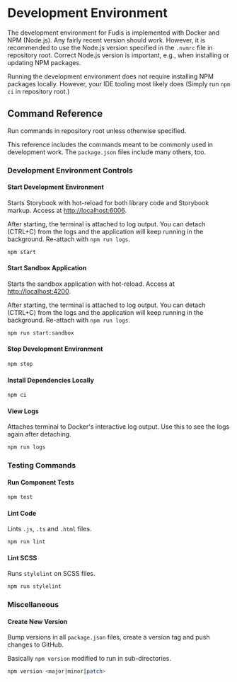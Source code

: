 
<Meta title="Documentation/Development/Development Environment" />

# Development Environment

The development environment for Fudis is implemented with Docker and NPM (Node.js). Any fairly recent version should work. However, it is recommended to use the Node.js version specified in the `.nvmrc` file in repository root. Correct Node.js version is important, e.g., when installing or updating NPM packages.

Running the development environment does not require installing NPM packages locally. However, your IDE tooling most likely does (Simply run `npm ci` in repository root.)

## Command Reference

Run commands in repository root unless otherwise specified.

This reference includes the commands meant to be commonly used in development work. The `package.json` files include many others, too.

### Development Environment Controls

#### Start Development Environment

Starts Storybook with hot-reload for both library code and Storybook markup. Access at [http://localhost:6006](http://localhost:6006).

After starting, the terminal is attached to log output. You can detach (CTRL+C) from the logs and the application will keep running in the background. Re-attach with `npm run logs`.

```bash
npm start
```

#### Start Sandbox Application

Starts the sandbox application with hot-reload. Access at [http://localhost:4200](http://localhost:4200).

After starting, the terminal is attached to log output. You can detach (CTRL+C) from the logs and the application will keep running in the background. Re-attach with `npm run logs`.

```bash
npm run start:sandbox
```

#### Stop Development Environment

```bash
npm stop
```

#### Install Dependencies Locally

```bash
npm ci
```

#### View Logs

Attaches terminal to Docker's interactive log output. Use this to see the logs again after detaching.

```bash
npm run logs
```

### Testing Commands

#### Run Component Tests

```bash
npm test
```

#### Lint Code

Lints `.js`, `.ts` and `.html` files.

```bash
npm run lint
```

#### Lint SCSS

Runs `stylelint` on SCSS files.

```bash
npm run stylelint
```

### Miscellaneous

#### Create New Version

Bump versions in all `package.json` files, create a version tag and push changes to GitHub.

Basically `npm version` modified to run in sub-directories.

```bash
npm version <major|minor|patch>
```
